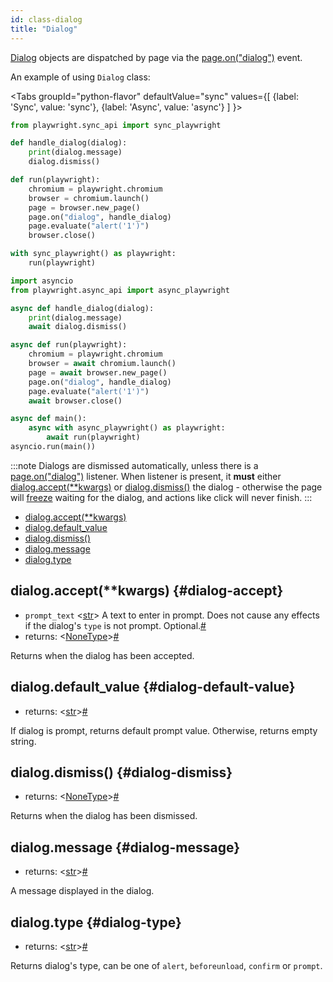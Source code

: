 ```yaml
---
id: class-dialog
title: "Dialog"
---
```


[Dialog] objects are dispatched by page via the [page.on("dialog")](./api/class-page.mdx#page-event-dialog) event.

An example of using `Dialog` class:

<Tabs
  groupId="python-flavor"
  defaultValue="sync"
  values={[
    {label: 'Sync', value: 'sync'},
    {label: 'Async', value: 'async'}
  ]
}>
<TabItem value="sync">

```py
from playwright.sync_api import sync_playwright

def handle_dialog(dialog):
    print(dialog.message)
    dialog.dismiss()

def run(playwright):
    chromium = playwright.chromium
    browser = chromium.launch()
    page = browser.new_page()
    page.on("dialog", handle_dialog)
    page.evaluate("alert('1')")
    browser.close()

with sync_playwright() as playwright:
    run(playwright)
```

</TabItem>
<TabItem value="async">

```py
import asyncio
from playwright.async_api import async_playwright

async def handle_dialog(dialog):
    print(dialog.message)
    await dialog.dismiss()

async def run(playwright):
    chromium = playwright.chromium
    browser = await chromium.launch()
    page = await browser.new_page()
    page.on("dialog", handle_dialog)
    page.evaluate("alert('1')")
    await browser.close()

async def main():
    async with async_playwright() as playwright:
        await run(playwright)
asyncio.run(main())
```

</TabItem>
</Tabs>

:::note
Dialogs are dismissed automatically, unless there is a [page.on("dialog")](./api/class-page.mdx#page-event-dialog) listener. When listener is present, it **must** either [dialog.accept(**kwargs)](./api/class-dialog.mdx#dialog-accept) or [dialog.dismiss()](./api/class-dialog.mdx#dialog-dismiss) the dialog - otherwise the page will [freeze](https://developer.mozilla.org/en-US/docs/Web/JavaScript/EventLoop#never_blocking) waiting for the dialog, and actions like click will never finish.
:::


- [dialog.accept(**kwargs)](./api/class-dialog.mdx#dialog-accept)
- [dialog.default_value](./api/class-dialog.mdx#dialog-default-value)
- [dialog.dismiss()](./api/class-dialog.mdx#dialog-dismiss)
- [dialog.message](./api/class-dialog.mdx#dialog-message)
- [dialog.type](./api/class-dialog.mdx#dialog-type)

## dialog.accept(**kwargs) {#dialog-accept}
- `prompt_text`<a aria-hidden="true" tabindex="-1" class="list-anchor-link" id="dialog-prompt-text-param-prompt-text"/> &#60;[str]&#62; A text to enter in prompt. Does not cause any effects if the dialog's `type` is not prompt. Optional.<a href="#dialog-prompt-text-param-prompt-text" class="list-anchor">#</a>
- returns:<a aria-hidden="true" tabindex="-1" class="list-anchor-link" id="dialog-accept-return"/> &#60;[NoneType]&#62;<a href="#dialog-accept-return" class="list-anchor">#</a>

Returns when the dialog has been accepted.

## dialog.default_value {#dialog-default-value}
- returns:<a aria-hidden="true" tabindex="-1" class="list-anchor-link" id="dialog-default-value-return"/> &#60;[str]&#62;<a href="#dialog-default-value-return" class="list-anchor">#</a>

If dialog is prompt, returns default prompt value. Otherwise, returns empty string.

## dialog.dismiss() {#dialog-dismiss}
- returns:<a aria-hidden="true" tabindex="-1" class="list-anchor-link" id="dialog-dismiss-return"/> &#60;[NoneType]&#62;<a href="#dialog-dismiss-return" class="list-anchor">#</a>

Returns when the dialog has been dismissed.

## dialog.message {#dialog-message}
- returns:<a aria-hidden="true" tabindex="-1" class="list-anchor-link" id="dialog-message-return"/> &#60;[str]&#62;<a href="#dialog-message-return" class="list-anchor">#</a>

A message displayed in the dialog.

## dialog.type {#dialog-type}
- returns:<a aria-hidden="true" tabindex="-1" class="list-anchor-link" id="dialog-type-return"/> &#60;[str]&#62;<a href="#dialog-type-return" class="list-anchor">#</a>

Returns dialog's type, can be one of `alert`, `beforeunload`, `confirm` or `prompt`.

[Accessibility]: ./api/class-accessibility.mdx "Accessibility"
[Browser]: ./api/class-browser.mdx "Browser"
[BrowserContext]: ./api/class-browsercontext.mdx "BrowserContext"
[BrowserType]: ./api/class-browsertype.mdx "BrowserType"
[CDPSession]: ./api/class-cdpsession.mdx "CDPSession"
[ConsoleMessage]: ./api/class-consolemessage.mdx "ConsoleMessage"
[Dialog]: ./api/class-dialog.mdx "Dialog"
[Download]: ./api/class-download.mdx "Download"
[ElementHandle]: ./api/class-elementhandle.mdx "ElementHandle"
[Error]: ./api/class-error.mdx "Error"
[FileChooser]: ./api/class-filechooser.mdx "FileChooser"
[Frame]: ./api/class-frame.mdx "Frame"
[JSHandle]: ./api/class-jshandle.mdx "JSHandle"
[Keyboard]: ./api/class-keyboard.mdx "Keyboard"
[Mouse]: ./api/class-mouse.mdx "Mouse"
[Page]: ./api/class-page.mdx "Page"
[Playwright]: ./api/class-playwright.mdx "Playwright"
[Request]: ./api/class-request.mdx "Request"
[Response]: ./api/class-response.mdx "Response"
[Route]: ./api/class-route.mdx "Route"
[Selectors]: ./api/class-selectors.mdx "Selectors"
[TimeoutError]: ./api/class-timeouterror.mdx "TimeoutError"
[Touchscreen]: ./api/class-touchscreen.mdx "Touchscreen"
[Tracing]: ./api/class-tracing.mdx "Tracing"
[Video]: ./api/class-video.mdx "Video"
[WebSocket]: ./api/class-websocket.mdx "WebSocket"
[Worker]: ./api/class-worker.mdx "Worker"
[Element]: https://developer.mozilla.org/en-US/docs/Web/API/element "Element"
[EvaluationArgument]: ./core-concepts.mdx#evaluation-argument "EvaluationArgument"
[Promise]: https://developer.mozilla.org/en-US/docs/Web/JavaScript/Reference/Global_Objects/Promise "Promise"
[iterator]: https://developer.mozilla.org/en-US/docs/Web/JavaScript/Reference/Iteration_protocols "Iterator"
[origin]: https://developer.mozilla.org/en-US/docs/Glossary/Origin "Origin"
[selector]: https://developer.mozilla.org/en-US/docs/Web/CSS/CSS_Selectors "selector"
[Serializable]: https://developer.mozilla.org/en-US/docs/Web/JavaScript/Reference/Global_Objects/JSON/stringify#Description "Serializable"
[UIEvent.detail]: https://developer.mozilla.org/en-US/docs/Web/API/UIEvent/detail "UIEvent.detail"
[UnixTime]: https://en.wikipedia.org/wiki/Unix_time "Unix Time"
[xpath]: https://developer.mozilla.org/en-US/docs/Web/XPath "xpath"

[Any]: https://docs.python.org/3/library/typing.html#typing.Any "Any"
[bool]: https://docs.python.org/3/library/stdtypes.html "bool"
[bytes]: https://docs.python.org/3/library/stdtypes.html#bytes "bytes"
[Callable]: https://docs.python.org/3/library/typing.html#typing.Callable "Callable"
[EventContextManager]: https://docs.python.org/3/reference/datamodel.html#context-managers "Event context manager"
[EventEmitter]: https://pyee.readthedocs.io/en/latest/#pyee.BaseEventEmitter "EventEmitter"
[Exception]: https://docs.python.org/3/library/exceptions.html#Exception "Exception"
[Dict]: https://docs.python.org/3/library/typing.html#typing.Dict "Dict"
[float]: https://docs.python.org/3/library/stdtypes.html#numeric-types-int-float-complex "float"
[int]: https://docs.python.org/3/library/stdtypes.html#numeric-types-int-float-complex "int"
[List]: https://docs.python.org/3/library/typing.html#typing.List "List"
[NoneType]: https://docs.python.org/3/library/constants.html#None "None"
[Pattern]: https://docs.python.org/3/library/re.html "Pattern"
[URL]: https://en.wikipedia.org/wiki/URL "URL"
[pathlib.Path]: https://realpython.com/python-pathlib/ "pathlib.Path"
[str]: https://docs.python.org/3/library/stdtypes.html#text-sequence-type-str "str"
[Union]: https://docs.python.org/3/library/typing.html#typing.Union "Union"

[all available image tags]: https://mcr.microsoft.com/v2/playwright/tags/list "all available image tags"
[Docker Hub]: https://hub.docker.com/_/microsoft-playwright "Docker Hub"
[Dockerfile.focal]: https://github.com/microsoft/playwright/blob/master/utils/docker/Dockerfile.focal "Dockerfile.focal"